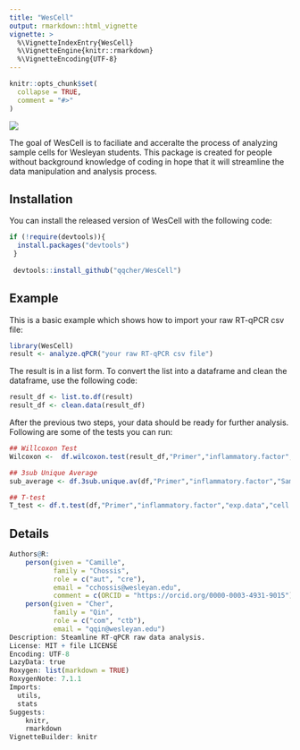 ```yaml
---
title: "WesCell"
output: rmarkdown::html_vignette
vignette: >
  %\VignetteIndexEntry{WesCell}
  %\VignetteEngine{knitr::rmarkdown}
  %\VignetteEncoding{UTF-8}
---
```


```r
knitr::opts_chunk$set(
  collapse = TRUE,
  comment = "#>"
)
```

![](readme_p1.jpg)

<!-- badges: start -->
<!-- badges: end -->

The goal of WesCell is to faciliate and acceralte the process of analyzing sample cells for Wesleyan students. This package is created for people without background knowledge of coding in hope that it will streamline the data manipulation and analysis process. 

## Installation

You can install the released version of WesCell with the following code:

``` r
if (!require(devtools)){
  install.packages("devtools")
 }
 
 devtools::install_github("qqcher/WesCell")
```

## Example

This is a basic example which shows how to import your raw RT-qPCR csv file:

```r
library(WesCell)
result <- analyze.qPCR("your raw RT-qPCR csv file")
```

The result is in a list form. To convert the list into a dataframe and clean the dataframe, use the following code:

```r
result_df <- list.to.df(result)
result_df <- clean.data(result_df)
```

After the previous two steps, your data should be ready for further analysis. Following are some of the tests you can run:

```r
## Willcoxon Test
Wilcoxon <-  df.wilcoxon.test(result_df,"Primer","inflammatory.factor","exp.data","cell.line")

## 3sub Unique Average
sub_average <- df.3sub.unique.av(df,"Primer","inflammatory.factor","Sample","exp.data","cell.line")

## T-test
T_test <- df.t.test(df,"Primer","inflammatory.factor","exp.data","cell.line")
```


## Details
```r
Authors@R: 
    person(given = "Camille",
           family = "Chossis",
           role = c("aut", "cre"),
           email = "cchossis@wesleyan.edu",
           comment = c(ORCID = "https://orcid.org/0000-0003-4931-9015"))
    person(given = "Cher",
           family = "Qin",
           role = c("com", "ctb"),
           email = "qqin@wesleyan.edu")
Description: Steamline RT-qPCR raw data analysis.
License: MIT + file LICENSE
Encoding: UTF-8
LazyData: true
Roxygen: list(markdown = TRUE)
RoxygenNote: 7.1.1
Imports:
  utils,
  stats
Suggests: 
    knitr,
    rmarkdown
VignetteBuilder: knitr
```
